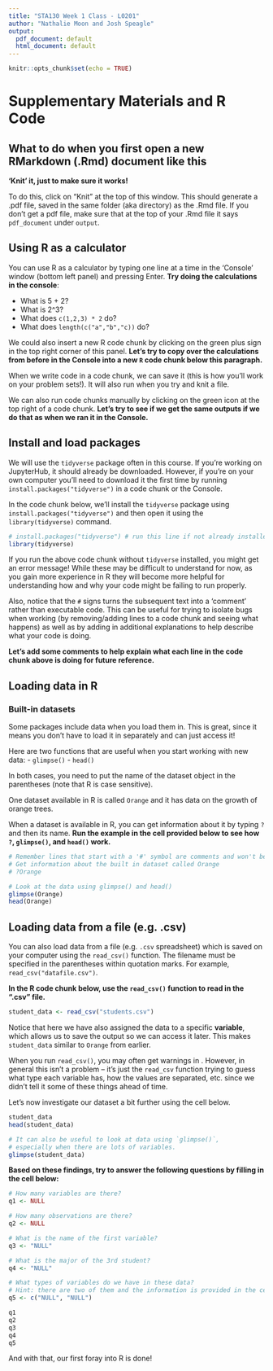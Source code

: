 ---
title: "STA130 Week 1 Class - L0201"
author: "Nathalie Moon and Josh Speagle"
output:
  pdf_document: default
  html_document: default
---

```{r setup, include=FALSE}
knitr::opts_chunk$set(echo = TRUE)
```

# Supplementary Materials and R Code 

## What to do when you first open a new RMarkdown (.Rmd) document like this

**'Knit' it, just to make sure it works!**

To do this, click on "Knit" at the top of this window. This should generate 
a .pdf file, saved in the same folder (aka directory) as the .Rmd file.
If you don't get a pdf file, make sure that at the top of your .Rmd file
it says `pdf_document` under `output`.


## Using R as a calculator

You can use R as a calculator by typing one line at a time in the 
'Console' window (bottom left panel) and pressing Enter.
**Try doing the calculations in the console**:

- What is 5 + 2?
- What is 2^3?
- What does `c(1,2,3) * 2` do?
- What does `length(c("a","b","c))` do?

We could also insert a new R code chunk by clicking on the green plus sign 
in the top right corner of this panel. **Let's try to copy over
the calculations from before in the Console into a new `R` code chunk
below this paragraph.**

When we write code in a code chunk, we can save it (this is how you'll work
on your problem sets!). It will also run when you try and knit a file.

We can also run code chunks manually by clicking on the green icon at the
top right of a code chunk. **Let's try to see if we get the same outputs if
we do that as when we ran it in the Console.**


## Install and load packages

We will use the `tidyverse` package often in this course.
If you're working on JupyterHub, it should already be downloaded. However,
if you're on your own computer you'll need to download it the first time 
by running `install.packages("tidyverse")` in a code chunk or the Console. 

In the code chunk below, we'll install the `tidyverse` package using
`install.packages("tidyverse")` and then open it using the 
`library(tidyverse)` command. 

```{r}
# install.packages("tidyverse") # run this line if not already installed
library(tidyverse)
```

If you run the above code chunk without `tidyverse` installed, you might get
an error message! While these may be difficult to understand for now,
as you gain more experience in R they will become more helpful for understanding
how and why your code might be failing to run properly.

Also, notice that the `#` signs turns the subsequent text into a 'comment' 
rather than executable code. This can be useful for trying to isolate bugs when
working (by removing/adding lines to a code chunk and seeing what happens)
as well as by adding in additional explanations to help describe what your
code is doing.

**Let's add some comments to help explain what each line in the code chunk
above is doing for future reference.**

## Loading data in R

### Built-in datasets

Some packages include data when you load them in. This is great, since it
means you don't have to load it in separately and can just access it!

Here are two functions that are useful when you start working with new data:
  - `glimpse()`
  - `head()`
  
In both cases, you need to put the name of the dataset object in the
parentheses (note that R is case sensitive).

One dataset available in R is called `Orange` and it has data on the 
growth of orange trees. 

When a dataset is available in R, you can get information about 
it by typing `?` and then its name. **Run the example in the cell provided
below to see how `?`, `glimpse()`, and `head()` work.**

```{r}
# Remember lines that start with a '#' symbol are comments and won't be run
# Get information about the built in dataset called Orange
# ?Orange

# Look at the data using glimpse() and head()
glimpse(Orange)
head(Orange)
```

\newpage
## Loading data from a file (e.g. .csv)

You can also load data from a file (e.g. `.csv` spreadsheet) which is saved 
on your computer using the `read_csv()` function. The filename must be 
specified in the parentheses within quotation marks. For example,
`read_csv("datafile.csv")`.

**In the R code chunk below, use the `read_csv()` function to read in the
".csv" file.**

```{r}
student_data <- read_csv("students.csv")
```

Notice that here we have also assigned the data to a specific **variable**,
which allows us to save the output so we can access it later. This makes
`student_data` similar to `Orange` from earlier.

When you run `read_csv()`, you may often get warnings in \textcolor{red}{red}.
However, in general this isn't a problem -- it's just the `read_csv` function
trying to guess what type each variable has, how the values are separated, etc.
since we didn't tell it some of these things ahead of time.

Let's now investigate our dataset a bit further using the cell below.

```{r}
student_data
head(student_data)

# It can also be useful to look at data using `glimpse()`, 
# especially when there are lots of variables.
glimpse(student_data)
```

**Based on these findings, try to answer the following questions by filling
in the cell below:**

```{r}
# How many variables are there?
q1 <- NULL

# How many observations are there?
q2 <- NULL

# What is the name of the first variable?
q3 <- "NULL"

# What is the major of the 3rd student?
q4 <- "NULL"

# What types of variables do we have in these data?
# Hint: there are two of them and the information is provided in the cell above
q5 <- c("NULL", "NULL")

q1
q2
q3
q4
q5
```

And with that, our first foray into R is done!